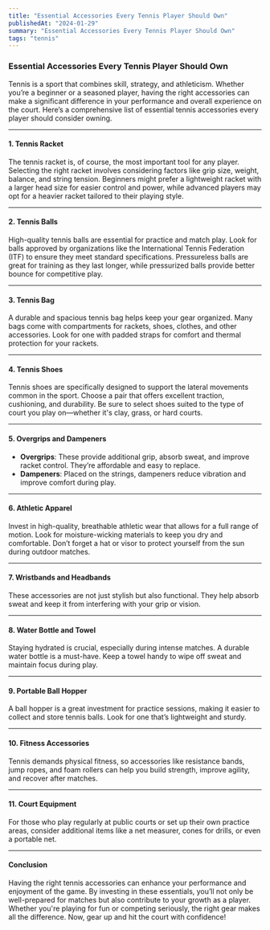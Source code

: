 ```yaml
---
title: "Essential Accessories Every Tennis Player Should Own"
publishedAt: "2024-01-29"
summary: "Essential Accessories Every Tennis Player Should Own"
tags: "tennis"
---
```


### Essential Accessories Every Tennis Player Should Own

Tennis is a sport that combines skill, strategy, and athleticism. Whether you’re a beginner or a seasoned player, having the right accessories can make a significant difference in your performance and overall experience on the court. Here’s a comprehensive list of essential tennis accessories every player should consider owning.

---

#### 1. **Tennis Racket**
The tennis racket is, of course, the most important tool for any player. Selecting the right racket involves considering factors like grip size, weight, balance, and string tension. Beginners might prefer a lightweight racket with a larger head size for easier control and power, while advanced players may opt for a heavier racket tailored to their playing style.

---

#### 2. **Tennis Balls**
High-quality tennis balls are essential for practice and match play. Look for balls approved by organizations like the International Tennis Federation (ITF) to ensure they meet standard specifications. Pressureless balls are great for training as they last longer, while pressurized balls provide better bounce for competitive play.

---

#### 3. **Tennis Bag**
A durable and spacious tennis bag helps keep your gear organized. Many bags come with compartments for rackets, shoes, clothes, and other accessories. Look for one with padded straps for comfort and thermal protection for your rackets.

---

#### 4. **Tennis Shoes**
Tennis shoes are specifically designed to support the lateral movements common in the sport. Choose a pair that offers excellent traction, cushioning, and durability. Be sure to select shoes suited to the type of court you play on—whether it's clay, grass, or hard courts.

---

#### 5. **Overgrips and Dampeners**
- **Overgrips**: These provide additional grip, absorb sweat, and improve racket control. They’re affordable and easy to replace.
- **Dampeners**: Placed on the strings, dampeners reduce vibration and improve comfort during play.

---

#### 6. **Athletic Apparel**
Invest in high-quality, breathable athletic wear that allows for a full range of motion. Look for moisture-wicking materials to keep you dry and comfortable. Don’t forget a hat or visor to protect yourself from the sun during outdoor matches.

---

#### 7. **Wristbands and Headbands**
These accessories are not just stylish but also functional. They help absorb sweat and keep it from interfering with your grip or vision.

---

#### 8. **Water Bottle and Towel**
Staying hydrated is crucial, especially during intense matches. A durable water bottle is a must-have. Keep a towel handy to wipe off sweat and maintain focus during play.

---

#### 9. **Portable Ball Hopper**
A ball hopper is a great investment for practice sessions, making it easier to collect and store tennis balls. Look for one that’s lightweight and sturdy.

---

#### 10. **Fitness Accessories**
Tennis demands physical fitness, so accessories like resistance bands, jump ropes, and foam rollers can help you build strength, improve agility, and recover after matches.

---

#### 11. **Court Equipment**
For those who play regularly at public courts or set up their own practice areas, consider additional items like a net measurer, cones for drills, or even a portable net.

---

#### Conclusion
Having the right tennis accessories can enhance your performance and enjoyment of the game. By investing in these essentials, you’ll not only be well-prepared for matches but also contribute to your growth as a player. Whether you're playing for fun or competing seriously, the right gear makes all the difference. Now, gear up and hit the court with confidence!

